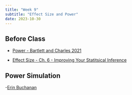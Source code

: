 ```yaml
---
title: "Week 9"
subtitle: "Effect Size and Power"
date: 2023-10-30
---
```

## Before Class

- [Power - Bartlett and Charles 2021](https://psy503-found-stats.netlify.app/readings_pdf/power_jamovi.pdf)

- [Effect Size - Ch. 6 - Improving Your Statitsical Inference](https://lakens.github.io/statistical_inferences/06-effectsize.html)

## Power Simulation

-[Erin Buchanan](https://drive.google.com/file/d/1_Xr9AsoIyfgMivY_20QKQKlqy5xfslTw/view?usp=drive_link)

